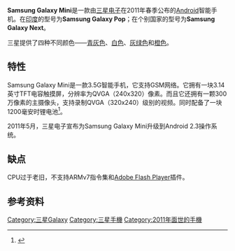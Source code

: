 {{Infobox Mobile phone
| name            = Samsung Galaxy Mini <br /> GT-S5570
| image           = Samsung Galaxy Mini.JPG
| imagesize       = 200
| manufacturer    = [[三星电子|三星电子]]
| series          = [[Samsung_Galaxy系列|Galaxy系列]]
| networks        = '''GSM''' 850 MHz/900 MHz/1800 MHz/1900 MHz <br /> '''HSDPA''' 7.2 Mbit/s 850 MHz / 900 MHz / 1700 MHz / 1900 MHz / 2100 MHz
|announced        = 2011年1月
| released        = 2011年2月
| type            = [[智能手機|智能手機]]
| form            =
| size            = {{convert|110.4|mm|in|abbr=on}} H<br />{{convert|60.6|mm|in|abbr=on}} W<br />{{convert|12.1|mm|in|abbr=on}} D<ref>{{Cite web |url=http://www.samsung.com/uk/consumer/mobile-devices/smartphones/android/GT-S5570EGAXEU-spec |title=Galaxy Mini |accessdate=2013-12-16 |archive-date=2013-01-05 |archive-url=https://web.archive.org/web/20130105124822/http://www.samsung.com/uk/consumer/mobile-devices/smartphones/android/GT-S5570EGAXEU-spec |dead-url=no }}</ref>
| weight          = {{convert|106.6|g|oz|abbr=on}}
| os              = [[Android|Android 2.3.6]]
| cpu             = [[Qualcomm|Qualcomm]] MSM7227 600 MHz ARMv6
| gpu             = [[Adreno|Adreno]] 200
| memory          = 384 MB
| storage         = 160 MB
| memory_card     = [[microSD|microSD]]（最多支持32 GB）
| battery         = 可充電[[鋰離子電池|鋰離子電池]]（1,200 mAh）
| input           = [[多點觸控|多點觸控]][[电容式感应|電容]][[觸控式螢幕|觸控式螢幕]] <br/> [[A-GPS|A-GPS]]
| display         = [[TFT_LCD|TFT LCD]] 3,14", 127 ppi, <br />240×320 pixels QVGA, 256k colors
| rear_camera     = 3.15 MP
| media_formats   = '''音頻''' MP3, AAC, AAC+, eAAC+ <br /> '''視頻''' MP4, H.264, H.263
| ringtone        = Vibration, MP3, WAV
| connectivity    =
| other           =
| users           =
| sar             = 0.961 W/kg
| predecessor     = [[Samsung_Galaxy_5|Samsung Galaxy 5]]
| successor       = [[Samsung_Galaxy_Mini_2|Samsung Galaxy Mini 2]]
}}
'''Samsung Galaxy Mini'''是一款由[[三星电子|三星电子]]在2011年春季公布的[[Android|Android]]智能手机。在[[印度|印度]]的型号为'''Samsung Galaxy Pop'''；在个别国家的型号为'''Samsung Galaxy Next'''。

三星提供了四种不同颜色——[[青灰色|青灰色]]、[[白色|白色]]、[[灰绿色|灰绿色]]和[[橙色|橙色]]。

== 特性 ==
Samsung Galaxy Mini是一款3.5G智能手机，它支持GSM网络。它拥有一块3.14英寸TFT电容触摸屏，分辨率为QVGA（240x320）像素。而且它还拥有一颗300万像素的主摄像头，支持录制QVGA（320x240）级别的视频。同时配备了一块1200毫安时锂电池<ref>{{Cite web |url=http://www.phonearena.com/phones/Samsung-GALAXY-mini_id5147 |title=存档副本 |accessdate=2011-10-20 |archive-date=2011-08-13 |archive-url=https://web.archive.org/web/20110813225427/http://www.phonearena.com/phones/Samsung-GALAXY-mini_id5147 |dead-url=no }}</ref>。

2011年5月，三星电子宣布为Samsung Galaxy Mini升级到Android 2.3操作系统。

== 缺点 ==
CPU过于老旧，不支持ARMv7指令集和[[Adobe_Flash_Player|Adobe Flash Player]]插件。

== 参考资料 ==
{{reflist}}

[[Category:三星Galaxy|Category:三星Galaxy]]
[[Category:三星手機|Category:三星手機]]
[[Category:2011年面世的手機|Category:2011年面世的手機]]